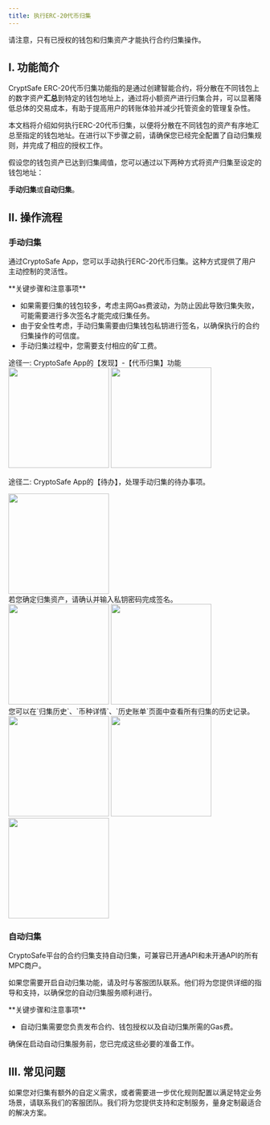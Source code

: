 ```yaml
---
title: 执行ERC-20代币归集
---
```

<Note>
请注意，只有已授权的钱包和归集资产才能执行合约归集操作。
</Note>

## I. 功能简介
CryptSafe ERC-20代币归集功能指的是通过创建智能合约，将分散在不同钱包上的数字资产**汇总**到特定的钱包地址上，通过将小额资产进行归集合并，可以显著降低总体的交易成本，有助于提高用户的转账体验并减少托管资金的管理复杂性。

本文档将介绍如何执行ERC-20代币归集，以便将分散在不同钱包的资产有序地汇总至指定的钱包地址。在进行以下步骤之前，请确保您已经完全配置了自动归集规则，并完成了相应的授权工作。


假设您的钱包资产已达到归集阈值，您可以通过以下两种方式将资产归集至设定的钱包地址：

**手动归集**或**自动归集**。

## II. 操作流程

### 手动归集

通过CryptoSafe App，您可以手动执行ERC-20代币归集。这种方式提供了用户主动控制的灵活性。

<Warning>
**关键步骤和注意事项**

- 如果需要归集的钱包较多，考虑主网Gas费波动，为防止因此导致归集失败，可能需要进行多次签名才能完成归集任务。
- 由于安全性考虑，手动归集需要由归集钱包私钥进行签名，以确保执行的合约归集操作的可信度。
- 手动归集过程中，您需要支付相应的矿工费。

</Warning>

<Steps>
<Step title="打开手动归集界面">
途径一: CryptoSafe App的【发现】-【代币归集】功能

<div className="w-full flex items-center justify-center">
<CardGroup cols={2}>
    <img src="/images/help-center/contract-collect10_cn.PNG" width="200"/>
    <img src="/images/help-center/contract-collect15_cn.png" width="200"/>
    </CardGroup>
</div>

途径二: CryptoSafe App的【待办】，处理手动归集的待办事项。
<div className="w-full flex items-center justify-center">
    <img src="/images/help-center/contract-collect17_cn.png" width="200"/>
</div>

</Step>
<Step title="确认归集操作">
    若您确定归集资产，请确认并输入私钥密码完成签名。
    <div className="w-full flex items-center justify-center">
    <CardGroup cols={2}>
    <img src="/images/help-center/contract-collect16_cn.jpg" width="200"/>
    <img src="/images/help-center/contract-collect18_cn.png" width="200"/>
    </CardGroup>
    </div>
</Step>

<Step title="归集的历史记录">
您可以在`归集历史`、`币种详情`、`历史账单`页面中查看所有归集的历史记录。
    <div className="w-full flex items-center justify-center">
    <CardGroup cols={3}>
    <img src="/images/help-center/contract-collect19_cn.png" width="200"/>
    <img src="/images/help-center/contract-collect20_cn.png" width="200"/>
    <img src="/images/help-center/contract-collect21_cn.png" width="200"/>
    </CardGroup>
    </div>
</Step>

</Steps>

### 自动归集

CryptoSafe平台的合约归集支持自动归集，可兼容已开通API和未开通API的所有MPC商户。

如果您需要开启自动归集功能，请及时与客服团队联系。他们将为您提供详细的指导和支持，以确保您的自动归集服务顺利进行。

<Warning>
**关键步骤和注意事项**

- 自动归集需要您负责发布合约、钱包授权以及自动归集所需的Gas费。

确保在启动自动归集服务前，您已完成这些必要的准备工作。

</Warning>

## III. 常见问题

<Accordion title="CryptSafe能否实现特殊的归集功能需求？">
如果您对归集有额外的自定义需求，或者需要进一步优化规则配置以满足特定业务场景，请联系我们的客服团队。我们将为您提供支持和定制服务，量身定制最适合的解决方案。
</Accordion>


